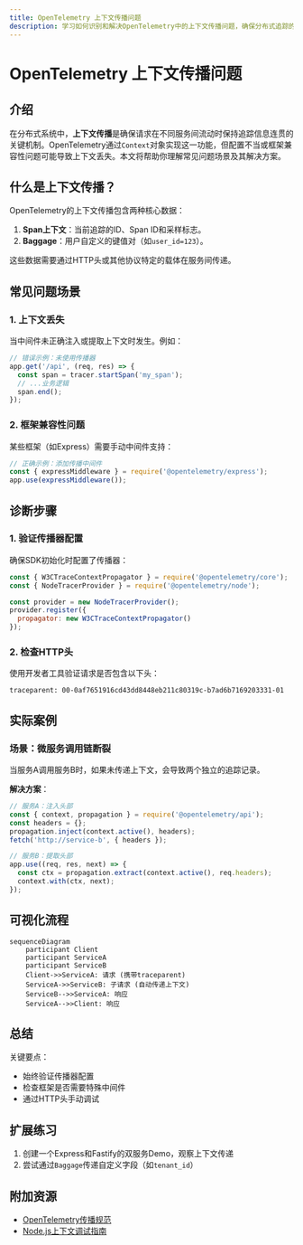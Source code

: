 ```yaml
---
title: OpenTelemetry 上下文传播问题
description: 学习如何识别和解决OpenTelemetry中的上下文传播问题，确保分布式追踪的连贯性。
---
```


# OpenTelemetry 上下文传播问题

## 介绍

在分布式系统中，**上下文传播**是确保请求在不同服务间流动时保持追踪信息连贯的关键机制。OpenTelemetry通过`Context`对象实现这一功能，但配置不当或框架兼容性问题可能导致上下文丢失。本文将帮助你理解常见问题场景及其解决方案。

## 什么是上下文传播？

OpenTelemetry的上下文传播包含两种核心数据：
1. **Span上下文**：当前追踪的ID、Span ID和采样标志。
2. **Baggage**：用户自定义的键值对（如`user_id=123`）。

这些数据需要通过HTTP头或其他协议特定的载体在服务间传递。

## 常见问题场景

### 1. 上下文丢失
当中间件未正确注入或提取上下文时发生。例如：

```javascript
// 错误示例：未使用传播器
app.get('/api', (req, res) => {
  const span = tracer.startSpan('my_span');
  // ...业务逻辑
  span.end();
});
```

### 2. 框架兼容性问题
某些框架（如Express）需要手动中间件支持：

```javascript
// 正确示例：添加传播中间件
const { expressMiddleware } = require('@opentelemetry/express');
app.use(expressMiddleware());
```

## 诊断步骤

### 1. 验证传播器配置
确保SDK初始化时配置了传播器：

```javascript
const { W3CTraceContextPropagator } = require('@opentelemetry/core');
const { NodeTracerProvider } = require('@opentelemetry/node');

const provider = new NodeTracerProvider();
provider.register({
  propagator: new W3CTraceContextPropagator()
});
```

### 2. 检查HTTP头
使用开发者工具验证请求是否包含以下头：
```
traceparent: 00-0af7651916cd43dd8448eb211c80319c-b7ad6b7169203331-01
```

## 实际案例

### 场景：微服务调用链断裂
当服务A调用服务B时，如果未传递上下文，会导致两个独立的追踪记录。

**解决方案**：
```javascript
// 服务A：注入头部
const { context, propagation } = require('@opentelemetry/api');
const headers = {};
propagation.inject(context.active(), headers);
fetch('http://service-b', { headers });

// 服务B：提取头部
app.use((req, res, next) => {
  const ctx = propagation.extract(context.active(), req.headers);
  context.with(ctx, next);
});
```

## 可视化流程

```mermaid
sequenceDiagram
    participant Client
    participant ServiceA
    participant ServiceB
    Client->>ServiceA: 请求 (携带traceparent)
    ServiceA->>ServiceB: 子请求 (自动传递上下文)
    ServiceB-->>ServiceA: 响应
    ServiceA-->>Client: 响应
```

## 总结

关键要点：
- 始终验证传播器配置
- 检查框架是否需要特殊中间件
- 通过HTTP头手动调试

## 扩展练习
1. 创建一个Express和Fastify的双服务Demo，观察上下文传递
2. 尝试通过`Baggage`传递自定义字段（如`tenant_id`）

## 附加资源
- [OpenTelemetry传播规范](https://github.com/open-telemetry/opentelemetry-specification/blob/main/specification/context/api-propagators.md)
- [Node.js上下文调试指南](https://opentelemetry.io/docs/instrumentation/js/troubleshooting/)
